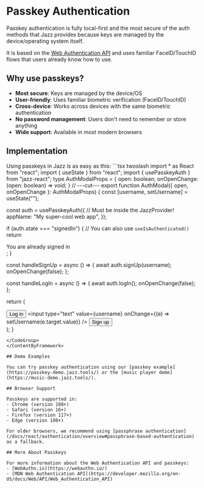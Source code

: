 

# Passkey Authentication

Passkey authentication is fully local-first and the most secure of the auth methods that Jazz provides because keys are managed by the device/operating system itself.

It is based on the [Web Authentication API](https://developer.mozilla.org/en-US/docs/Web/API/Web_Authentication_API) and uses familiar FaceID/TouchID flows that users already know how to use.

## Why use passkeys?

- **Most secure**: Keys are managed by the device/OS
- **User-friendly**: Uses familiar biometric verification (FaceID/TouchID)
- **Cross-device**: Works across devices with the same biometric authentication
- **No password management**: Users don't need to remember or store anything
- **Wide support**: Available in most modern browsers

## Implementation

<ContentByFramework framework="react">
Using passkeys in Jazz is as easy as this:

<CodeGroup>
```tsx twoslash
import * as React from "react";
import { useState } from "react";
import { usePasskeyAuth } from "jazz-react";
type AuthModalProps = {
  open: boolean;
  onOpenChange: (open: boolean) => void;
}
// ---cut---
export function AuthModal({ open, onOpenChange }: AuthModalProps) {
  const [username, setUsername] = useState("");

  const auth = usePasskeyAuth({ // Must be inside the JazzProvider!
    appName: "My super-cool web app",
  });

  if (auth.state === "signedIn") { // You can also use `useIsAuthenticated()`
    return <div>You are already signed in</div>;
  }

  const handleSignUp = async () => {
    await auth.signUp(username);
    onOpenChange(false);
  };

  const handleLogIn = async () => {
    await auth.logIn();
    onOpenChange(false);
  };

  return (
    <div>
      <button onClick={handleLogIn}>Log in</button>
      <input type="text" value={username} onChange={(e) => setUsername(e.target.value)} />
      <button onClick={handleSignUp}>Sign up</button>
    </div>
  );
}
```
</CodeGroup>
</ContentByFramework>

## Demo Examples

You can try passkey authentication using our [passkey example](https://passkey-demo.jazz.tools/) or the [music player demo](https://music-demo.jazz.tools/).

## Browser Support

Passkeys are supported in:
- Chrome (version 108+)
- Safari (version 16+)
- Firefox (version 117+)
- Edge (version 108+)

For older browsers, we recommend using [passphrase authentication](/docs/react/authentication/overview#passphrase-based-authentication) as a fallback.

## More About Passkeys

For more information about the Web Authentication API and passkeys:
- [WebAuthn.io](https://webauthn.io/)
- [MDN Web Authentication API](https://developer.mozilla.org/en-US/docs/Web/API/Web_Authentication_API)
